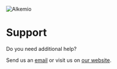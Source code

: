 ![Alkemio](/alkemio-og.png)

# Support

Do you need additional help?

Send us an [email](mailto:info@alkem.io) or visit us on [our website](https://welcome.alkem.io/contact).